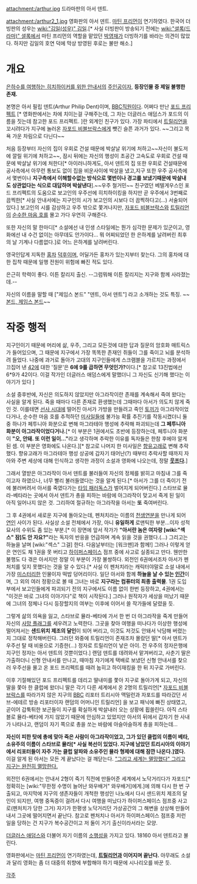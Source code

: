 attachment:/arthur.jpg
드라마판의 아서 덴트.

attachment:/arthur2_1.jpg
영화판의 아서 덴트. [[마틴 프리먼]]이 연기하였다. 한국어 더빙판의 성우는 [[wiki:"김일(성우)" 김일]].[* 사실 더빙판이 방송되기 전에는 [[wiki:"셜록(드라마)" 셜록]]에서 마틴 프리먼의 역할을 맡았던 [[박영재]]가 더빙하기를 바라는 의견이 많았다. 하지만 김일의 호연 덕에 막상 방영된 후로는 불만 해소.]

= 개요 =
[[은하수를 여행하는 히치하이커를 위한 안내서]]의 [[주인공]]이자, '''등장인물 중 제일 불행한 존재.'''

본명은 아서 필립 덴트(Arthur Philip Dent)이며, [[BBC]]직원이다. 어쩌다 만난 [[포드 프리펙트]] [* 영화판에서는 차에 치이는걸 구해주는데, 그 차는 더글러스 애덤스가 포드의 이름을 짓는데 참고한 포드 프리펙트. ]란 외계인 친구가 있다. 가장 파티에서 [[트릴리언]]을 꼬시려다가 지구에 놀러온 [[자포드 비블브락스]]에게 뺏긴 슬픈 과거가 있다. ~~그리고 목욕 가운 차림으로 다닌다~~

처음 등장부터 자신의 집이 우회로 건설 때문에 박살날 위기에 처하고~~자신이 불도저에 깔릴 위기에 처하고~~, 잠시 뒤에는 자신의 행성이 초공간 고속도로 우회로 건설 때문에 박살날 위기에 처한다[* 아이러니하게도, 아서 덴트의 집 또한 우회로 건설때문에 공사측에서 아무런 통보도 없이 집을 비운사이에 박살을 냈고,지구 또한 우주 공사측에서 몇번이나 '''지구측에서 이해할수없는 방식으로 몇번이나 경고를 보냈기때문에 박살내도 상관없다는 식으로 대답하며 박살낸다'''].~~우주 철거민~~ 친구였던 베텔게우스인 포드 프리펙트의 도움으로 보고인의 우주선에 히치하이킹을 하지만 곧 우주에서 3번째로 끔찍한[* 사실 안내서에는 지구인의 시가 보고인의 시보다 더 끔찍하다고(...) 서술되어 있다.] 보고인의 시를 감상하고 우주 밖으로 쫓겨나지만, [[자포드 비블브락스]]와 [[트릴리언]]이 [[순수한 마음 호]]를 몰고 가다 우연히 구해준다.

또한 자신의 말 한마디[* 소설에선 내 인생 스타일에는 뭔가 심각한 문제가 있군이고, 영화에선 내 수건 없이는 아무데도 안가이다... 뭐 어찌되었던 한 은하계를 날려버린 최후의 날 기계나 다름없다.]로 어느 은하계를 날려버린다.

영국인답게 지독한 [[홍차]] [[덕후]]이며, 어딜가든 홍차가 있는지부터 찾는다. 그의 홍차에 대한 집착 때문에 일행 전원이 위험에 빠진 적도 있다.

은근히 학력이 좋다. 이튼 칼리지 출신. --그럼뭐해 이튼 칼리지는 지구와 함께 사라졌는데.--

자신의 이름을 말할 때 ["제임스 본드" "덴트, 아서 덴트"] 라고 소개하는 것도 특징. ~~[[007 시리즈|본드, 제임스 본드]]~~

= 작중 행적 =
{{{#!html
<div style="border: 3px solid Orange;padding:10px;margin-bottom:0px"><b style="font-size:18px">주의! 내용 누설이 있습니다.</b>

본 항목과 하위 항목은 작품의 줄거리나 결말, 반전 요소를 설명하고 있습니다.
작품의 내용 누설을 원하지 않는다면 이 문서를 닫아 주세요.</div>}}}

지구인이기 때문에 머리에 삶, 우주, 그리고 모든것에 대한 답과 질문의 암호화 매트릭스가 들어있으며, 그 때문에 지구에서 가장 똑똑한 존재인 쥐들이 그를 죽이고 뇌를 분석하려 들었다. 나중에 과거로 돌아가 고대의 지구인들에게 스크램블을 가르치는 과정에서 끄집어 낸 [[42]]에 대한 '질문'은 '''6에 9를 곱하면 무엇인가?'''이다.[* 참고로 13진법에선 6*9가 42이다. 이걸 작가인 더글러스 애덤스에게 말했더니 그 자신도 신기해 했다는 이야기가 있다 ]

소설 중후반에, 자신은 의도하지 않았지만 아그라작이란 존재를 계속해서 죽여 왔다는 사실을 알게 된다. 죽을 때마다 다른 존재로 환생했는데 그때마다 아서가 의도치 않게 죽인 것. 이를테면 [[선사 시대]]에 떨어진 아서가 가방을 만들려고 죽인 [[토끼]]가 아그라작이었다거나, 순수한 마음 호를 추적하던 [[미사일]]들에 불가능 확률 추진기를 작동시켰더니 둘 중 하나가 페투니아 화분으로 변해 마그라테아 행성에 추락해 파괴되는데 '''그 페투니아 화분이 아그라작이었다거나.'''[* 이 부분은 1권에서도 초반에 등장하는데, 페투니아 화분이 '''"오, 안돼. 또 이런 일이..."'''라고 생각하며 추락한 이유를 독자들은 한참 후에야 알게 된 셈. 이 부분은 영화에도 나온다.][* 참고로 나머지 한 미사일은 [[향유고래]]로 변해 추락했다. 향유고래가 마그라테아 행성 상공에 갑자기 태어난(?) 때부터 추락사할 때까지 자아와 주변 세상에 대해 인식하고 생각한 과정이 소설과 영화에 나오는데, 정말 '''[[웃프다]].''']

그래서 열받은 아그라작이 아서 덴트를 불러들여 자신의 정체를 밝히고 마침내 그를 죽이고자 하였으나, 너무 빨리 불러들였다는 것을 알게 된다.[* 아서가 그를 더 죽이기 전에 불러버려서 아서를 죽였다가는 [[타임 패러독스]]가 벌어지게 되어버린다.] 스타브로 뮬라-베타라는 곳에서 아서 덴트가 총을 피하는 바람에 아그라작이 맞고서 죽게 된 일이 아직 일어나지 않은 것. 그리하여 절규하는 아그라작을 아서는 '''또''' 죽여버린다.

그 후 4권에서 새로운 지구에 돌아오는데, 펜처치라는 이름의 [[천생연분]]을 만나게 되어 [[연인]] 사이가 된다. 사실상 소설 전체에서 가장, 아니 '''유일하게''' 로맨틱한 부분...이자 성적 묘사의 수위도 좀 있는 부분.[* 이 장면에 앞서 작가가 '''"아서란 놈은 여자랑 [wiki:"섹스" 잠]도 안 자요?"'''라는 독자의 반응을 언급하며 계속 읽을 것을 권했다.(…) 그리고는 하늘을 날며 [wiki:"섹스" 그걸] 한다. 다음날부터는 [워크맨]과 함께!] 그러나 이렇게 얻은 연인도 채 1권을 못 버티고 [[하이퍼스페이스]] 점프 중에 사고로 실종되고 만다. 웬만한 불행도 다 겪은 아서지만 정말 이 부분이 가장 불쌍하다. 외전인 6권에서조차 아서가 펜처치를 잊지 못했다는 것을 알 수 있다.[* 사실 이 펜처치라는 캐릭터야말로 소설 내에서 가장 [[미스터리]]한 인물이자 떡밥 덩어리이다. 일단 아서와 함께 '''하늘을 날 수 있는 [[인간]]'''이며, 그 외의 여러 정황으로 볼 때 그녀는 바로 '''지구라는 컴퓨터의 최종 출력물'''. 1권 도입부에서 보고인들에게 파괴되기 전의 지구에서도 이름 없이 한번 등장하고, 4권에서는 "이것은 바로 그녀의 이야기다"로 책이 시작된다.] 그러나 원작자가 세상을 떠났기 때문에 그녀의 정체나 다시 등장할지의 여부는 이후에 이어서 쓸 작가들에 달렸을 듯.

그렇게 삶의 의욕을 잃고,  스타브로 뮬라-베타에 가서 한 번 더 아그라작을 죽게 만들어 자신의 [[사망 플래그]]를 세우려고 노력한다. 그곳을 찾아 여행을 떠나다가 이상한 행성에 떨어져서는 '''샌드위치 제조의 달인'''이 되어 버리고, 이것도 저것도 안돼서 낙담해 버렸는지 그대로 정착해버린다. 그러던 와중에 트릴리언이 존재조차 몰랐던 딸[* 아서 덴트가 우주선 탈 때 비용으로 기증한(…) 정자로 트릴리언이 낳은 아이. 전 우주의 정자은행에 지구인 정자는 아서 덴트의 것뿐이었다.] 랜덤 덴트를 데려와서 맡겨버리고, 사춘기 딸은 가출하더니 신형 안내서를 만나고, 때마침 자기에게 택배로 보냈던 신형 안내서를 찾으러 우주선을 몰고 온 포드 프리펙트를 때려 눕히고 하이재킹을 한 뒤 지구로 가버린다.

이후 기절해있던 포드 프리펙트를 데리고 딸내미를 쫓아 지구로 돌아가게 되고, 자신의 딸을 쫓아 한 클럽에 왔더니 딸은 각기 다른 세계에서 온 2명의 트릴리언[* [[자포드 비블브락스]]를 따라가지 않은 지구의 [[BBC]] 리포터 트리시아 맥밀런과 자포드를 따라갔던 서브-에테르 방송 리포터이자 랜덤의 어머니인 트릴리언] 을 보고 패닉에 빠진 상태였고, 곧이어 갑툭튀한 보곤들이 지구를 확실하게 박살내러 오는 상황에 휩쓸린다. 아직 스타블로 뮬라-베타에 가지 않았기 때문에 안심하고 있었지만 아서의 뒤에서 갑자기 한 사내가 나타나고, 랜덤이 자기 쪽으로 총을 쏘는 바람에 아슬아슬하게 총을 피하는데...

'''자신이 피한 탓에 총에 맞아 죽은 사람이 아그라작이었고, 그가 있던 클럽의 이름이 베타, 소유주의 이름이 스타브로 뮬라[* 사실 복선이 있었다. 지구에 남았던 트리시아의 이야기에서 리포터들이 자주 가는 클럽 알파와 소유주인 뮬라 형제에 대해 잠깐 나온다.]였다.''' 이걸 알게 된 아서는 모든 게 끝났다는 걸 깨닫는다. [["그리고 세계는 멸망했다" 그리고 지구는 완전히 멸망한다.]]

외전인 6권에서는 안내서 2형이 죽기 직전에 만들어준 세계에서 노닥거리다가 자포드[* 정확히는 [wiki:"무한정 수명이 늘어난 와우배거" 와우배거]에게.]에 의해 다시 한 번 구출되고, 마지막에 지구의 생존자들이 개척한 행성인 나노에서 다시 샌드위치 제조의 달인이 되지만, 여행 중독증이 걸려서 다시 여행을 떠났다가 하이퍼스페이스 점프중 사고로(펜처치가 당한 그거) 자기가 한평생 노닥거리던 가상공간의 그 해변을 상상해 만들어내서 그곳에 떨어지면서 끝난다.
참고로 펜처치나 아서가 하이퍼스페이스 점프중 저런 일을 당하는 건 지구가 복수공간이고 저 둘이 거기 출신이라서라는 모양.

[[더글러스 애덤스]]와 더불어 자기 이름의 [[소행성]]을 가지고 있다. 18160 아서 덴트라고 불린다.

영화판에서는 [[마틴 프리먼]]이 연기하였는데, '''[[트릴리언]]과 이어지며 끝난다.''' 아무래도 소설과 달리 영화는 좀 더 대중의 취향에 부합해야 하기 때문에 시나리오를 바꾼 듯.

[[각주]]
